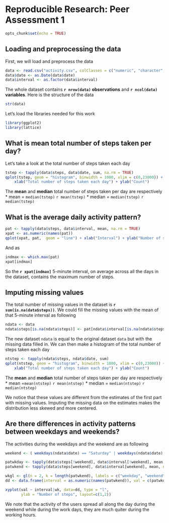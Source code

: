 # Reproducible Research: Peer Assessment 1
```r
opts_chunk$set(echo = TRUE)
```

## Loading and preprocessing the data
First, we will load and preprocess the data
```r
data <- read.csv("activity.csv", colClasses = c("numeric", "character", "numeric"))
data$date <- as.Date(data$date)
data$interval <- as.factor(data$interval)
```
The whole dataset contains **`r nrow(data)` observations** and **`r ncol(data)` variables**. Here is the structure of the data
```r
str(data)
```
Let's load the libraries needed for this work
```r
library(ggplot2)
library(lattice)
```

## What is mean total number of steps taken per day?
Let's take a look at the total number of steps taken each day
```r
tstep <- tapply(data$steps, data$date, sum, na.rm = TRUE)
qplot(tstep, geom = "histogram", binwidth = 1000, xlim = c(0,23000)) +
    xlab("Total number of steps taken each day") + ylab("Count")
```
The **mean** and **median** total number of steps taken per day are respectively 
* mean = `median(tstep)` `r mean(tstep)` 
* median = `median(tstep)` `r median(tstep)`

## What is the average daily activity pattern?
```r
pat <- tapply(data$steps, data$interval, mean, na.rm = TRUE)
xpat <- as.numeric(names(pat))
qplot(xpat, pat,  geom = "line") + xlab("Interval") + ylab("Number of steps") + ggtitle("Daily Activity Pattern")
```
And as
```r
indmax <- which.max(pat)
xpat[indmax]
```
So the **`r xpat[indmax]`** 5-minute interval, on average across all the days in the dataset, contains the maximum number of steps.


## Imputing missing values

The total number of missing values in the dataset is **`r sum(is.na(data$steps))`**.
We could fill the missing values with the mean of that 5-minute interval as following
```r
ndata <- data
ndata$steps[is.na(ndata$steps)] <- pat[ndata$interval[is.na(ndata$steps)]]
```
The new dataset `ndata`  is equal to the original dataset `data` but with the missing data filled in. We can then make a histogram of the total number of steps taken each day
```r
ntstep <- tapply(ndata$steps, ndata$date, sum)
qplot(ntstep, geom = "histogram", binwidth = 1000, xlim = c(0,23000)) +
    xlab("Total number of steps taken each day") + ylab("Count")
```

The **mean** and **median** total number of steps taken per day are respectively 
* mean =`mean(ntstep)` `r mean(ntstep)` 
* median = `median(ntstep)` `r median(ntstep)`

We notice that these values are different from the estimates of the first part with missing values. Imputing the missing data on the estimates makes the distribution less skewed and more centered.

## Are there differences in activity patterns between weekdays and weekends?
The activities during the weekdays and the weekend are as following

```r
weekend <- ( weekdays(ndata$date) == "Saturday" | weekdays(ndata$date) == "Sunday" )

patwkday <- tapply(data$steps[!weekend], data$interval[!weekend], mean, na.rm = T)
patwkend <- tapply(data$steps[weekend], data$interval[weekend], mean, na.rm = T)

wkgl <- gl(n = 2, k = length(patwkend), labels = c("weekday", "weekend") )
dd <- data.frame(interval = as.numeric(names(patwkend)), val = c(patwkday, patwkend), wk = wkgl)

xyplot(val ~ interval|wk, data=dd, type = "l",
       ylab = "Number of steps", layout=c(1,2))
```
We note that the activity of the users spread all along the day during the weekend while during the work days, they are much quiter during the working hours.


